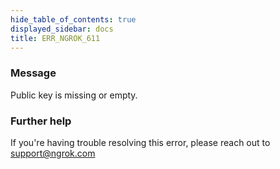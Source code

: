 ```yaml
---
hide_table_of_contents: true
displayed_sidebar: docs
title: ERR_NGROK_611
---
```


### Message

Public key is missing or empty.

### Further help

If you're having trouble resolving this error, please reach out to [support@ngrok.com](mailto:support@ngrok.com?subject=Help%20with%20ERR_NGROK_611)
